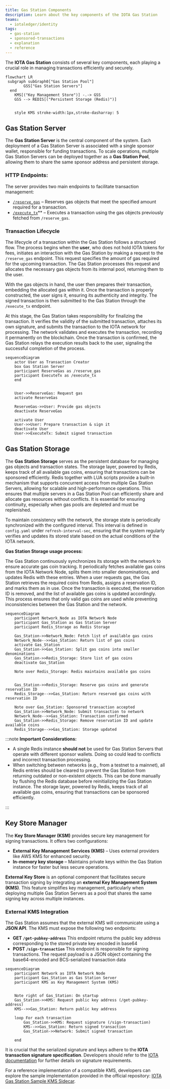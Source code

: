 ```yaml
---
title: Gas Station Components
description: Learn about the key components of the IOTA Gas Station
teams:
  - iotaledger/identity
tags:
  - gas-station
  - sponsored-transactions
  - explanation
  - reference
---
```


The **IOTA Gas Station** consists of several key components, each playing a crucial role in managing transactions efficiently and securely.

```mermaid
flowchart LR
 subgraph subGraph0["Gas Station Pool"]
        GSS["Gas Station Servers"]
  end
    KMS[("Key Management Store")] -.-> GSS
    GSS --> REDIS[("Persistent Storage (Redis)")]


    style KMS stroke-width:1px,stroke-dasharray: 5
```

##  Gas Station Server

The **Gas Station Server** is the central component of the system. Each deployment of a Gas Station Server is associated with a single sponsor wallet, responsible for funding transactions. To scale operations, multiple Gas Station Servers can be deployed together as a **Gas Station Pool**, allowing them to share the same sponsor address and persistent storage.

### HTTP Endpoints:

The server provides two main endpoints to facilitate transaction management:

* [`/reserve_gas`](../api-reference/api-reference.mdx#reserve-gas) – Reserves gas objects that meet the specified amount required for a transaction.
* [`/execute_tx`](../api-reference/api-reference.mdx#execute-transaction)** – Executes a transaction using the gas objects previously fetched from `/reserve_gas`.

### Transaction Lifecycle

The lifecycle of a transaction within the Gas Station follows a structured flow. The process begins when the **user**, who does not hold IOTA tokens for fees, initiates an interaction with the Gas Station by making a request to the `/reserve_gas` endpoint. This request specifies the amount of gas required for the upcoming transaction. The Gas Station processes this request and allocates the necessary gas objects from its internal pool, returning them to the user.

With the gas objects in hand, the user then prepares their transaction, embedding the allocated gas within it. Once the transaction is properly constructed, the user signs it, ensuring its authenticity and integrity. The signed transaction is then submitted to the Gas Station through the `/execute_tx` endpoint.

At this stage, the Gas Station takes responsibility for finalizing the transaction. It verifies the validity of the submitted transaction, attaches its own signature, and submits the transaction to the IOTA network for processing. The network validates and executes the transaction, recording it permanently on the blockchain. Once the transaction is confirmed, the Gas Station relays the execution results back to the user, signaling the successful completion of the process.


```mermaid
sequenceDiagram
    actor User as Transaction Creator
    box Gas Station Server
    participant ReserveGas as /reserve_gas
    participant ExecuteTx as /execute_tx
    end


    User->>ReserveGas: Request gas
    activate ReserveGas

    ReserveGas->>User: Provide gas objects
    deactivate ReserveGas

    activate User
    User->>User: Prepare transaction & sign it
    deactivate User
    User->>ExecuteTx: Submit signed transaction
```

## Gas Station Storage

The **Gas Station Storage** serves as the persistent database for managing gas objects and transaction states. The storage layer, powered by Redis, keeps track of all available gas coins, ensuring that transactions can be sponsored efficiently. Redis together with LUA scripts provide a built-in mechanism that supports concurrent access from multiple Gas Station Servers, allowing for scalable and high-performance operations. This ensures that multiple servers in a Gas Station Pool can efficiently share and allocate gas resources without conflicts. It is essential for ensuring continuity, especially when gas pools are depleted and must be replenished.

To maintain consistency with the network, the storage state is periodically synchronized with the configured interval. This interval is defined in `config.yaml` under `refresh-interval-sec`, ensuring that the system regularly verifies and updates its stored state based on the actual conditions of the IOTA network.

**Gas Station Storage usage process:**

The Gas Station continuously synchronizes its storage with the network to ensure accurate gas coin tracking. It periodically fetches available gas coins from the IOTA Network Node, splits them into smaller denominations, and updates Redis with these entries. When a user requests gas, the Gas Station retrieves the required coins from Redis, assigns a reservation ID, and marks them as in use. Once the transaction is executed, the reservation ID is removed, and the list of available gas coins is updated accordingly. This process ensures that only valid gas coins are used while preventing inconsistencies between the Gas Station and the network.

```mermaid
sequenceDiagram
    participant Network_Node as IOTA Network Node
    participant Gas_Station as Gas Station Server
    participant Redis_Storage as Redis Storage

    Gas_Station->>Network_Node: Fetch list of available gas coins
    Network_Node-->>Gas_Station: Return list of gas coins
    activate Gas_Station
    Gas_Station->>Gas_Station: Split gas coins into smaller denominations
    Gas_Station->>Redis_Storage: Store list of gas coins
    deactivate Gas_Station

    Note over Redis_Storage: Redis maintains available gas coins


    Gas_Station->>Redis_Storage: Reserve gas coins and generate reservation ID
    Redis_Storage-->>Gas_Station: Return reserved gas coins with reservation ID

    Note over Gas_Station: Sponsored transaction accepted
    Gas_Station->>Network_Node: Submit transaction to network
    Network_Node-->>Gas_Station: Transaction confirmed
    Gas_Station->>Redis_Storage: Remove reservation ID and update available coins
    Redis_Storage-->>Gas_Station: Storage updated
```

:::note **Important Considerations:**

* A single Redis instance **should not** be used for Gas Station Servers that operate with different sponsor wallets. Doing so could lead to conflicts and incorrect transaction processing.
* When switching between networks (e.g., from a testnet to a mainnet), all Redis entries should be cleared to prevent the Gas Station from returning outdated or non-existent objects. This can be done manually by flushing the Redis database before reinitializing the Gas Station instance. The storage layer, powered by Redis, keeps track of all available gas coins, ensuring that transactions can be sponsored efficiently.

:::


## Key Store Manager

The **Key Store Manager (KSM)** provides secure key management for signing transactions. It offers two configurations:

* **External Key Management Services (KMS)** – Uses external providers like AWS KMS for enhanced security.
* **In-memory key storage** – Maintains private keys within the Gas Station instance for faster but less secure operations.

**External Key Store** is an optional component that facilitates secure transaction signing by integrating an **external Key Management System (KMS)**. This feature simplifies key management, particularly when deploying multiple Gas Station Servers as a pool that shares the same signing key across multiple instances.

### External KMS Integration

The Gas Station assumes that the external KMS will communicate using a **JSON API**. The KMS must expose the following two endpoints:

* **GET `/get-pubkey-address`**
  This endpoint returns the public key address corresponding to the stored private key encoded in base64
* **POST `/sign-transaction`**
  This endpoint is responsible for signing transactions. The request payload is a JSON object containing the base64-encoded and BCS-serialized transaction data

```mermaid
sequenceDiagram
    participant Network as IOTA Network Node
    participant Gas_Station as Gas Station Server
    participant KMS as Key Management System (KMS)


    Note right of Gas_Station: On startup
    Gas_Station->>KMS: Request public key address (/get-pubkey-address)
    KMS-->>Gas_Station: Return public key address

    loop For each transaction
        Gas_Station->>KMS: Request signature (/sign-transaction)
        KMS-->>Gas_Station: Return signed transaction
        Gas_Station->>Network: Submit signed transaction

    end
```
It is crucial that the serialized signature and keys  adhere to the **IOTA transaction signature specification**. Developers should refer to the [IOTA documentation](https://docs.iota.org/developer/cryptography/transaction-auth/signatures#signature-requirements) for further details on signature requirements.

For a reference implementation of a compatible KMS, developers can explore the sample implementation provided in the official repository: [IOTA Gas Station Sample KMS Sidecar](https://github.com/iotaledger/gas-station/tree/dev/sample_kms_sidecar).

